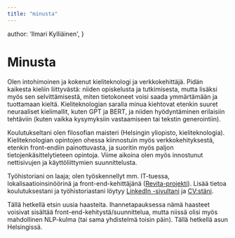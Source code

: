 ```yaml
---
title: "minusta"
---
```


  author: 'Ilmari Kylliäinen',
}


# Minusta

Olen intohimoinen ja kokenut kieliteknologi ja verkkokehittäjä. Pidän kaikesta kieliin liittyvästä: niiden opiskelusta ja tutkimisesta, mutta lisäksi myös sen selvittämisestä, miten tietokoneet voisi saada ymmärtämään ja tuottamaan kieltä. Kieliteknologian saralla minua kiehtovat etenkin suuret neuraaliset kielimallit, kuten GPT ja BERT, ja niiden hyödyntäminen erilaisiin tehtäviin (kuten vaikka kysymyksiin vastaamiseen tai tekstin generointiin). 

Koulutukseltani olen filosofian maisteri (Helsingin yliopisto, kieliteknologia). Kieliteknologian opintojen ohessa kiinnostuin myös verkkokehityksestä, etenkin front-endiin painottuvasta, ja suoritin myös paljon tietojenkäsittelytieteen opintoja. Viime aikoina olen myös innostunut nettisivujen ja käyttöliittymien suunnittelusta.

Työhistoriani on laaja; olen työskennellyt mm. IT-tuessa, lokalisaatioinsinöörinä ja front-end-kehittäjänä ([Revita-projekti](https://revita.cs.helsinki.fi/)). Lisää tietoa koulutuksestani ja työhistoriastani löytyy [LinkedIn -sivultani](https://www.linkedin.com/in/ilmari-kylli%C3%A4inen-71a1a818a/) ja [CV:stäni](/images/kylliainenilmari-cv-2022.pdf).

Tällä hetkellä etsin uusia haasteita. Ihannetapauksessa nämä haasteet voisivat sisältää front-end-kehitystä/suunnittelua, mutta niissä olisi myös mahdollinen NLP-kulma (tai sama yhdistelmä toisin päin). Tällä hetkellä asun Helsingissä.